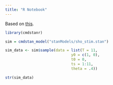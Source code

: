 ```yaml
---
title: "R Notebook"
---
```


Based on [this](https://mc-stan.org/docs/2_25/stan-users-guide/measurement-error-models.html).

```r
library(cmdstanr)
```

```r
sim = cmdstan_model("stanModels/sho_stim.stan")
```

```r
sim_data <- sim$sample(data = list(T = 11, 
                              y0 = c(1, 0), 
                              t0 = 0,
                              ts = 1:11,
                              theta = .4))
```

```r
str(sim_data)
```